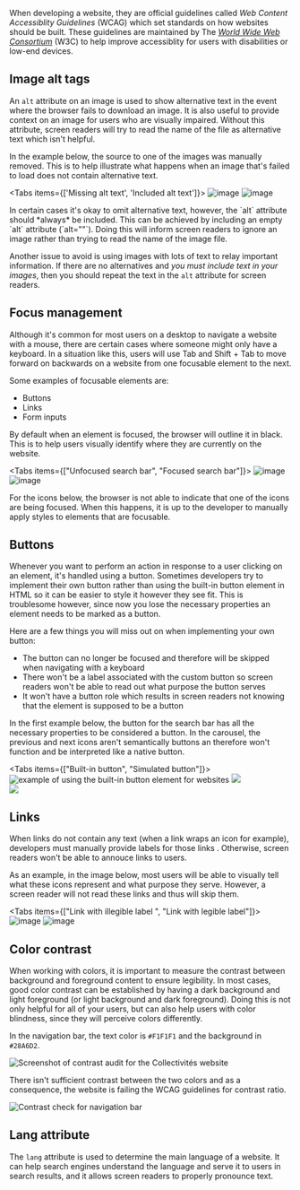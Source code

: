 
When developing a website, they are official guidelines called _Web Content Accessiblity Guidelines_ (WCAG) which set standards
on how websites should be built. These guidelines are maintained by The
[_World Wide Web Consortium_](https://www.w3.org/) (W3C) to help improve accessiblity for users with disabilities
or low-end devices.

## Image alt tags

An `alt` attribute on an image is used to show alternative text in the event where the browser fails
to download an image.
It is also useful to provide context on an image for users who are visually impaired. Without this attribute, screen
readers will try to read the name of the file as alternative text which isn't helpful.

In the example below, the source to one of the images was manually removed. This is to help illustrate what happens when an image that's failed to load does not contain alternative text.

<Tabs items={['Missing alt text', 'Included alt text']}>
    <Tab>
    ![image](/missing-alt.png)
    </Tab>
    <Tab>
    ![image](/included-alt.png)
    </Tab>

</Tabs>

<Callout type="info">
  In certain cases it's okay to omit alternative text, however, the `alt` attribute should *always* be
  included. This can be achieved by including an empty `alt` attribute (`alt=""`). Doing this will inform
  screen readers to ignore an image rather than trying to read the name of the image file.
</Callout>

Another issue to avoid is using images with lots of text to relay important information. If there are no
alternatives and _you must include text in your images_, then you should repeat the text in the `alt` attribute
for screen readers.

## Focus management

Although it's common for most users on a desktop to navigate a website with a mouse,
there are certain cases where someone might only have a keyboard. In a situation like this,
users will use <Hotkey>Tab</Hotkey> and <Hotkey>Shift</Hotkey> + <Hotkey>Tab</Hotkey> to move forward
on backwards on a website from one focusable element to the next.

Some examples of focusable elements are:

- Buttons
- Links
- Form inputs

By default when an element is focused, the browser will outline it in black. This is to help users
visually identify where they are currently on the website.

<Tabs items={["Unfocused search bar", "Focused search bar"]}>
  <Tab>![image](/non-focused-input.png)</Tab>
  <Tab>![image](/focused-input.png)</Tab>
</Tabs>

For the icons below, the browser is not able to indicate that one of the icons are being focused.
When this happens, it is up to the developer to manually apply styles to elements that are focusable.

## Buttons

Whenever you want to perform an action in response to a user clicking on an element, it's handled using a button.
Sometimes developers try to implement their own button rather than using the built-in button element in HTML so it can
be easier to style it however they see fit. This is troublesome however, since now you lose the necessary
properties an element needs to be marked as a button.

Here are a few things you will miss out on when implementing your own button:

- The button can no longer be focused and therefore will be skipped when navigating with a keyboard
- There won't be a label associated with the custom button so screen readers won't be able to read out what
  purpose the button serves
- It won't have a button role which results in screen readers not knowing that the element is supposed to be a
  button

In the first example below, the button for the search bar has all the necessary properties to
be considered a button. In the carousel, the previous and next icons aren't semantically buttons an therefore won't
function and be interpreted like a native button.

<Tabs items={["Built-in button", "Simulated button"]}>
  <Tab>![example of using the built-in button element for websites](/organic-button.png)</Tab>
  <Tab>
    ![](/simulated-button.png) <br /> ![](/simulated-button2.png)
  </Tab>
</Tabs>

## Links

When links do not contain any text (when a link wraps an icon for example), developers must manually
provide labels for those links . Otherwise, screen readers won't be able to annouce links to users.

As an example, in the image below, most users will be able to visually tell what these icons represent and what purpose they serve.
However, a screen reader will not read these links and thus will skip them.

<Tabs items={["Link with illegible label ", "Link with legible label"]}>
  <Tab>![image](/icon-link.png)</Tab>
  <Tab>![image](/link.png)</Tab>
</Tabs>

## Color contrast

When working with colors, it is important to measure the contrast between background and foreground content
to ensure legibility. In most cases, good color contrast can be established by having a dark background and
light foreground (or light background and dark foreground). Doing this is not only helpful for all of your users,
but can also help users with color blindness, since they will perceive colors differently.

In the navigation bar, the text color is `#F1F1F1` and the background in `#28A6D2`.

![Screenshot of contrast audit for the Collectivités website](/contrast.png)

There isn't sufficient contrast between the two colors and as a consequence, the website is failing the WCAG
guidelines for contrast ratio.

![Contrast check for navigation bar](/adobe-contrast.png)

## Lang attribute

The `lang` attribute is used to determine the main language of a website. It can help search engines
understand the language and serve it to users in search results, and it allows screen readers
to properly pronounce text.
